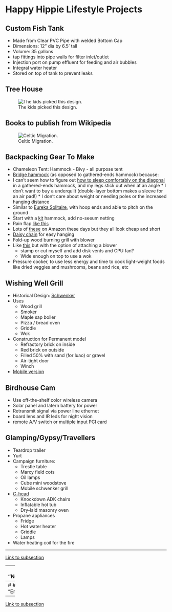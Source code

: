 
# Happy Hippie Lifestyle Projects




##  Custom Fish Tank 
* Made from Clear PVC Pipe with welded Bottom Cap
- Dimensions: 12" dia by 6.5' tall
- Volume: 35 gallons
* tap fittings into pipe walls for filter inlet/outlet
* Injection port on pump effluent for feeding and air bubbles
* Integral water heater
* Stored on top of tank to prevent leaks


##  Tree House 

![ The kids picked this design.](./HappyHippieLifestyle/BlueForest_Treehouse_Amberley_Castle_1_gallery-image)


##  Books to publish from Wikipedia 

![ Celtic Migration.](./BookTopics)


##  Backpacking Gear To Make 
- Chameleon Tent: Hammock - Bivy - all purpose tent
* [Bridge hammock](https://www.eurekatentscanada.com/products/view/494?s=section_4) (as opposed to gathered-ends hammock) because:
* I can't seem how to figure out [how to sleep comfortably on the diagonal](https://www.treklightgear.com/blogs/trek-life/hammock-angle) in a gathered-ends hammock, and my legs stick out when at an angle
      * I don't want to buy a underquilt (double-layer bottom makes a sleeve for an air pad!)
      * I don't care about weight or needing poles or the increased hanging distance
* Similar to [Eureka Solitaire](https://eurekacamping.johnsonoutdoors.com/tents/backpacking/solitaire-al?id=21436), with hoop ends and able to pitch on the ground
* Start with a [kit](https://ripstopbytheroll.com/collections/diy-hammock-kits/products/pre-cut-bridge-hammock-kit?variant=7685978554416) hammock, add no-seeum netting
* Rain flap [like this](https://wingmanoftheroad.com/products/goose-1)
* Lots of [these](https://www.amazon.com/ETROL-Mosquito-Lightweight-Portable-Hammocks/dp/B07M5SPH2Z/ref=sr_1_8?keywords=bridge%2Bhammock&qid=1650855264&sr=8-8&th=1) on Amazon these days but they all look cheap and short
* [Daisy chain](https://hammockgear.com/ultralight-daisy-chain-per-foot/) for easy hanging
* Fold-up wood burning grill with blower
* Like [this](https://www.amazon.com/dp/B012NHG1CS/?coliid=I32YFIHZ75Y1T&colid=LXYPR4UA5ISY&psc=1&ref_=lv_ov_lig_dp_it) but with the option of attaching a blower
    * stamp or cut myself and add disk vents and CPU fan?
    * Wide enough on top to use a wok
* Pressure cooker, to use less energy and time to cook light-weight foods like dried veggies and mushrooms, beans and rice, etc


##  Wishing Well Grill 
- Historical Design: [Schwenker](https://en.wikipedia.org/wiki/Schwenker)
* Uses
  * Wood grill
  * Smoker
  * Maple sap boiler
  * Pizza / bread oven
  * Griddle
  * Wok
* Construction for Permanent model
  * Refractory brick on inside
  * Red brick on outside
  * Filled 50% with sand (for luao) or gravel
  * Air-tight door
  * Winch
* [Mobile version](https://www.schwenktheworld.com/schwenker)


##  Birdhouse Cam 
* Use off-the-shelf color wireless camera
* Solar panel and latern battery for power
* Retransmit signal via power line ethernet
* board lens and IR leds for night vision
* remote A/V switch or multiple input PCI card


##  Glamping/Gypsy/Travellers 
* Teardrop trailer
* Yurt
* Campaign furniture:
  * Trestle table
  * Marcy field cots
  * Oil lamps
  * Cube mini woodstove
  * Mobile schwenker grill
* [C-head](http://c-head.com/)
  * Knockdown ADK chairs
  * Inflatable hot tub
  * Dry-laid masonry oven
* Propane appliances
  * Fridge
  * Hot water heater
  * Griddle
  * Lamps
* Water heating coil for the fire


---

[Link to subsection](WoodWorking.do.txt)


---
# # include "NorthWoodsCottage.do.txt"


---
# # include "EmergencyPlans.do.txt"


---

[Link to subsection](TemporaryRetirement.do.txt)
